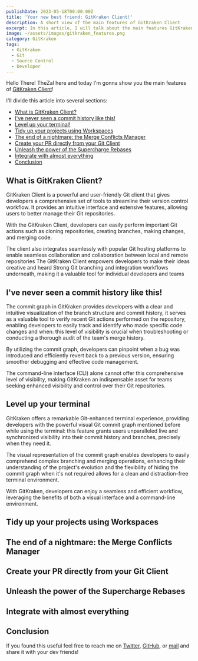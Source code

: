 ```yaml
---
publishDate: 2023-05-18T00:00:00Z
title: 'Your new best friend: GitKraken Client!'
description: A short view of the main features of GitKraken Client
excerpt: In this article, I will talk about the main features GitKraken Client
image: ~/assets/images/gitkraken_features.png
category: GitKraken
tags:
  - GitKraken
  - Git
  - Source Control
  - Developer
---
```



Hello There! TheZal here and today I'm gonna show you the main features of [GitKraken Client](https://www.gitkraken.com/git-client)!

I'll divide this article into several sections:

- [What is GitKraken Client?]()
- [I've never seen a commit history like this!]()
- [Level up your terminal!]()
- [Tidy up your projects using Workspaces]()
- [The end of a nightmare: the Merge Conflicts Manager]()
- [Create your PR directly from your Git Client]()
- [Unleash the power of the Supercharge Rebases]()
- [Integrate with almost everything]()
- [Conclusion]()

## What is GitKraken Client?

GitKraken Client is a powerful and user-friendly Git client that gives developers a comprehensive set of tools to streamline their version control workflow.
It provides an intuitive interface and extensive features, allowing users to better manage their Git repositories.

With the GitKraken Client, developers can easily perform important Git actions such as cloning repositories, creating branches, making changes, and merging code.

The client also integrates seamlessly with popular Git hosting platforms to enable seamless collaboration and collaboration between local and remote repositories The GitKraken Client empowers developers to make their ideas creative and heard Strong Git branching and integration workflows underneath, making it a valuable tool for individual developers and teams

## I've never seen a commit history like this!

The commit graph in GitKraken provides developers with a clear and intuitive visualization of the branch structure and commit history, it serves as a valuable tool to verify recent Git actions performed on the repository, enabling developers to easily track and identify who made specific code changes and when: this level of visibility is crucial when troubleshooting or conducting a thorough audit of the team's merge history.

By utilizing the commit graph, developers can pinpoint when a bug was introduced and efficiently revert back to a previous version, ensuring smoother debugging and effective code management.

The command-line interface (CLI) alone cannot offer this comprehensive level of visibility, making GitKraken an indispensable asset for teams seeking enhanced visibility and control over their Git repositories.

## Level up your terminal

GitKraken offers a remarkable Git-enhanced terminal experience, providing developers with the powerful visual Git commit graph mentioned before while using the terminal: this feature grants users unparalleled live and synchronized visibility into their commit history and branches, precisely when they need it.

The visual representation of the commit graph enables developers to easily comprehend complex branching and merging operations, enhancing their understanding of the project's evolution and the flexibility of hiding the commit graph when it's not required allows for a clean and distraction-free terminal environment.

With GitKraken, developers can enjoy a seamless and efficient workflow, leveraging the benefits of both a visual interface and a command-line environment.

## Tidy up your projects using Workspaces

## The end of a nightmare: the Merge Conflicts Manager

## Create your PR directly from your Git Client

## Unleash the power of the Supercharge Rebases

## Integrate with almost everything

## Conclusion

If you found this useful feel free to reach me on [Twitter](https://twitter.com/TheZalDev), [GitHub](https://github.com/TheZal), or [mail](mailto:rick.zal239@gmail.com) and share it with your dev friends!
